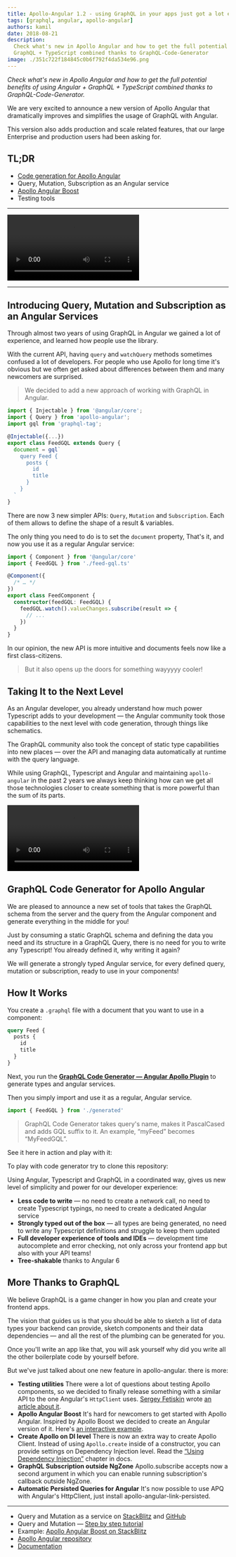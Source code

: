 ```yaml
---
title: Apollo-Angular 1.2 - using GraphQL in your apps just got a lot easier!
tags: [graphql, angular, apollo-angular]
authors: kamil
date: 2018-08-21
description:
  Check what's new in Apollo Angular and how to get the full potential benefits of using Angular +
  GraphQL + TypeScript combined thanks to GraphQL-Code-Generator
image: ./351c722f184845c0b6f792f4da534e96.png
---
```


_Check what's new in Apollo Angular and how to get the full potential benefits of using Angular +
GraphQL + TypeScript combined thanks to GraphQL-Code-Generator._

We are very excited to announce a new version of Apollo Angular that dramatically improves and
simplifies the usage of GraphQL with Angular.

This version also adds production and scale related features, that our large Enterprise and
production users had been asking for.

## TL;DR

- [Code generation for Apollo Angular](https://graphql-code-generator.com/docs/plugins/typescript-apollo-angular)
- Query, Mutation, Subscription as an Angular service
- [Apollo Angular Boost](https://npmjs.com/package/apollo-angular-boost)
- Testing tools

---

<Video
  src="https://youtube.com/embed/KGBPODrjtKA"
  title="GraphQL Code Generator  -  Angular Apollo Template"
/>

---

## Introducing Query, Mutation and Subscription as an Angular Services

Through almost two years of using GraphQL in Angular we gained a lot of experience, and learned how
people use the library.

With the current API, having `query` and `watchQuery` methods sometimes confused a lot of
developers. For people who use Apollo for long time it's obvious but we often get asked about
differences between them and many newcomers are surprised.

> We decided to add a new approach of working with GraphQL in Angular.

```ts
import { Injectable } from '@angular/core';
import { Query } from 'apollo-angular';
import gql from 'graphql-tag';

@Injectable({...})
export class FeedGQL extends Query {
  document = gql`
    query Feed {
      posts {
        id
        title
      }
    }
  `
}
```

There are now 3 new simpler APIs: `Query`, `Mutation` and `Subscription`. Each of them allows to
define the shape of a result & variables.

The only thing you need to do is to set the `document` property, That's it, and now you use it as a
regular Angular service:

```ts
import { Component } from '@angular/core'
import { FeedGQL } from './feed-gql.ts'

@Component({
  /* … */
})
export class FeedComponent {
  constructor(feedGQL: FeedGQL) {
    feedGQL.watch().valueChanges.subscribe(result => {
      // ...
    })
  }
}
```

In our opinion, the new API is more intuitive and documents feels now like a first class-citizens.

> But it also opens up the doors for something wayyyyy cooler!

## Taking It to the Next Level

As an Angular developer, you already understand how much power Typescript adds to your development —
the Angular community took those capabilities to the next level with code generation, through things
like schematics.

The GraphQL community also took the concept of static type capabilities into new places — over the
API and managing data automatically at runtime with the query language.

While using GraphQL, Typescript and Angular and maintaining `apollo-angular` in the past 2 years we
always keep thinking how can we get all those technologies closer to create something that is more
powerful than the sum of its parts.

<Video
  src="./861767ce574bfae276f842a1c7046ec4.webm"
  title="Ever wondered how GraphQL Code Generator works?"
/>

## GraphQL Code Generator for Apollo Angular

We are pleased to announce a new set of tools that takes the GraphQL schema from the server and the
query from the Angular component and generate everything in the middle for you!

Just by consuming a static GraphQL schema and defining the data you need and its structure in a
GraphQL Query, there is no need for you to write any Typescript! You already defined it, why writing
it again?

We will generate a strongly typed Angular service, for every defined query, mutation or
subscription, ready to use in your components!

## How It Works

You create a `.graphql` file with a document that you want to use in a component:

```graphql
query Feed {
  posts {
    id
    title
  }
}
```

Next, you run the
[**GraphQL Code Generator — Angular Apollo Plugin**](https://graphql-code-generator.com/docs/plugins/typescript-apollo-angular)
to generate types and angular services.

Then you simply import and use it as a regular, Angular service.

```js
import { FeedGQL } from './generated'
```

> GraphQL Code Generator takes query's name, makes it PascalCased and adds GQL suffix to it. An
> example, “myFeed” becomes “MyFeedGQL”.

See it here in action and play with it:

<StackBlitz stackBlitzId="apollo-angular-code-generator-example" file="app/list.component.ts" />

To play with code generator try to clone this repository:

<LinkPreview link="https://github.com/kamilkisiela/apollo-angular-services" />

Using Angular, Typescript and GraphQL in a coordinated way, gives us new level of simplicity and
power for our developer experience:

- **Less code to write** — no need to create a network call, no need to create Typescript typings,
  no need to create a dedicated Angular service
- **Strongly typed out of the box** — all types are being generated, no need to write any Typescript
  definitions and struggle to keep them updated
- **Full developer experience of tools and IDEs** — development time autocomplete and error
  checking, not only across your frontend app but also with your API teams!
- **Tree-shakable** thanks to Angular 6

## More Thanks to GraphQL

We believe GraphQL is a game changer in how you plan and create your frontend apps.

The vision that guides us is that you should be able to sketch a list of data types your backend can
provide, sketch components and their data dependencies — and all the rest of the plumbing can be
generated for you.

Once you'll write an app like that, you will ask yourself why did you write all the other
boilerplate code by yourself before.

But we've just talked about one new feature in apollo-angular. there is more:

- **Testing utilities** There were a lot of questions about testing Apollo components, so we decided
  to finally release something with a similar API to the one Angular's `HttpClient` uses.
  [Sergey Fetiskin](https://medium.com/@sergeyfetiskin?source=post_header_lockup) wrote
  [an article about it](https://medium.com/@sergeyfetiskin/testing-apollo-graphql-in-your-angular-application-595f0a04aad3).
- **Apollo Angular Boost** It's hard for newcomers to get started with Apollo Angular. Inspired by
  Apollo Boost we decided to create an Angular version of it. Here's
  [an interactive example](https://stackblitz.com/edit/simple-apollo-angular-boost-example).
- **Create Apollo on DI level** There is now an extra way to create Apollo Client. Instead of using
  `Apollo.create` inside of a constructor, you can provide settings on Dependency Injection level.
  Read the
  [“Using Dependency Injection”](https://apollographql.com/docs/angular/basics/setup.html#using-dependency-injection)
  chapter in docs.
- **GraphQL Subscription outside NgZone** Apollo.subscribe accepts now a second argument in which
  you can enable running subscription's callback outside NgZone.
- **Automatic Persisted Queries for Angular** It's now possible to use APQ with Angular's
  HttpClient, just install apollo-angular-link-persisted.

---

- Query and Mutation as a service on
  [StackBlitz](https://stackblitz.com/edit/apollo-angular-services) and
  [GitHub](https://github.com/kamilkisiela/apollo-angular-services)
- Query and Mutation —
  [Step by step tutorial](https://github.com/kamilkisiela/apollo-angular-introduction)
- Example:
  [Apollo Angular Boost on StackBlitz](https://stackblitz.com/edit/basic-apollo-angular-app)
- [Apollo Angular repository](https://github.com/apollographql/apollo-angular)
- [Documentation](https://apollographql.com/docs/angular/basics/services.html)
